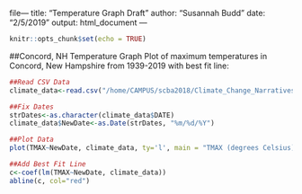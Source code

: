 file---
title: "Temperature Graph Draft"
author: "Susannah Budd"
date: "2/5/2019"
output: html_document
---

```r
knitr::opts_chunk$set(echo = TRUE)
```

##Concord, NH Temperature Graph
Plot of maximum temperatures in Concord, New Hampshire from 1939-2019 with best fit line:

```r
##Read CSV Data
climate_data<-read.csv("/home/CAMPUS/scba2018/Climate_Change_Narratives/student_folders/Budd/susannah_concordnh_data.csv")

##Fix Dates
strDates<-as.character(climate_data$DATE)
climate_data$NewDate<-as.Date(strDates, "%m/%d/%Y")

##Plot Data
plot(TMAX~NewDate, climate_data, ty='l', main = "TMAX (degrees Celsius) vs TIME (years)", xlab = "TIME (years)", ylab = "TMAX (degrees Celsius)", col.main = "red", col.lab = "red")

##Add Best Fit Line
c<-coef(lm(TMAX~NewDate, climate_data))
abline(c, col="red")
```


